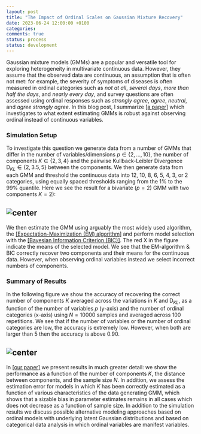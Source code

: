```yaml
---
layout: post
title: "The Impact of Ordinal Scales on Gaussian Mixture Recovery"
date: 2023-06-24 12:00:00 +0100
categories: 
comments: true
status: process
status: development
---
```


Gaussian mixture models (GMMs) are a popular and versatile tool for exploring heterogeneity in multivariate continuous data. However, they assume that the observed data are continuous, an assumption that is often not met: for example, the severity of symptoms of diseases is often measured in ordinal categories such as *not at all*, *several days*, *more than half the days*, and *nearly every day*, and survey questions are often assessed using ordinal responses such as *strongly agree*, *agree*, *neutral*, and *agree strongly agree*. In this blog post, I summarize [[a paper]](https://link.springer.com/article/10.3758/s13428-022-01883-8) which investigates to what extent estimating GMMs is robust against observing ordinal instead of continuous variables.

### Simulation Setup

To investigate this question we generate data from a number of GMMs that differ in the number of variables/dimensions $p \in \{2, \dots, 10 \}$, the number of components $K \in \{2,3,4\}$ and the pairwise Kullback-Leibler Divergence $\text{D}_{KL} \in \{2, 3.5, 5\}$ between the components. We then generate data from each GMM and threshold the continuous data into 12, 10, 8, 6, 5, 4, 3, or 2 categories, using equally spaced thresholds ranging from the 1% to the 99% quantile. Here we see the result for a bivariate ($p=2$) GMM with two components $K=2$):

## ![center](figs/OrdinalGMM/OGMM_setup.png) 

We then estimate the GMM using arguably the most widely used algorithm, the [[Expectation-Maximization (EM) algorithm]](https://en.wikipedia.org/wiki/Expectation%E2%80%93maximization_algorithm) and perform model selection with the [[Bayesian Information Criterion (BIC)]](https://en.wikipedia.org/wiki/Bayesian_information_criterion). The red \color{red}X\color{black} in the figure indicate the means of the selected model. We see that the EM-algorithm & BIC correctly recover two components and their means for the continuous data. However, when observing ordinal variables instead we select incorrect numbers of components.

### Summary of Results

In the following figure we show the accuracy of recovering the correct number of components $K$ averaged across the variations in $K$ and $\text{D}_{KL}$, as a function of the number of variables $p$ (y-axis) and the number of ordinal categories (x-axis) using $N=10000$ samples and averaged across $100$ repetitions. We see that if the number of variables or the number of ordinal categories are low, the accuracy is extremely low. However, when both are larger than $5$ then the accuracy is above $0.90$.

## ![center](figs/OrdinalGMM/OGMM_results.png) 

In [[our paper]](https://link.springer.com/article/10.3758/s13428-022-01883-8) we present results in much greater detail: we show the performance as a function of the number of components $K$, the distance between components, and the sample size $N$. In addition, we assess the estimation error for models in which $K$ has been correctly estimated as a function of various characteristics of the data generating GMM, which shows that a sizable bias in parameter estimates remains in all cases which does not decrease as a function of sample size. In addition to the simulation results we discuss possible alternative modeling approaches based on ordinal models with underlying latent Gaussian distributions and based on categorical data analysis in which ordinal variables are manifest variables.







